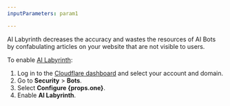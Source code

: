 ```yaml
---
inputParameters: param1

---
```



AI Labyrinth decreases the accuracy and wastes the resources of AI Bots by confabulating articles on your website that are not visible to users.

To enable [AI Labyrinth](/bots/additional-configurations/ai-labyrinth):

1. Log in to the [Cloudflare dashboard](https://dash.cloudflare.com/) and select your account and domain.
2. Go to **Security** > **Bots**.
3. Select **Configure {props.one}**.
4. Enable **AI Labyrinth**.
